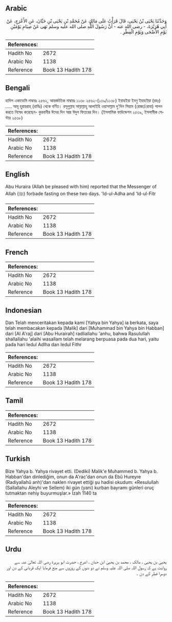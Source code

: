 ## Arabic

<div dir="rtl" lang="ar" style={{fontSize:'larger',backgroundColor:'#f8f9fa',padding:20}}>وَحَدَّثَنَا يَحْيَى بْنُ يَحْيَى، قَالَ قَرَأْتُ عَلَى مَالِكٍ عَنْ مُحَمَّدِ بْنِ يَحْيَى بْنِ حَبَّانَ، عَنِ الأَعْرَجِ، عَنْ أَبِي هُرَيْرَةَ، - رضى الله عنه - أَنَّ رَسُولَ اللَّهِ صلى الله عليه وسلم نَهَى عَنْ صِيَامِ يَوْمَيْنِ يَوْمِ الأَضْحَى وَيَوْمِ الْفِطْرِ ‏.‏</div><div style={{backgroundColor:'#f8f9fa',padding:20, marginBottom: 10}}><table>
        <thead>
          <tr>
            <th>References:</th>
            <th></th>
          </tr>
        </thead>
        <tbody><tr><td>Hadith No</td><td>2672</td></tr><tr><td>Arabic No</td><td>1138</td></tr><tr><td>Reference</td><td>Book 13 Hadith 178</td></tr></tbody></table></div>

## Bengali

<div dir="ltr" lang="bn" style={{fontSize:'larger',backgroundColor:'#f8f9fa',padding:20}}>হাদিস একাডেমি নাম্বারঃ ২৫৬২, আন্তর্জাতিক নাম্বারঃ ১১৩৮ ২৫৬২-(১৩৯/১১৩৮) ইয়াহইয়া ইবনু ইয়াহইয়া (রহঃ) ..... আবূ হুরায়রাহ্ (রাযিঃ) থেকে বর্ণিত। রসূলুল্লাহ সাল্লাল্লাহু আলাইহি ওয়াসাল্লাম দু'দিন সিয়াম (রোজা/রোযা) পালন করতে নিষেধ করেছেন- কুরবানীর ঈদের দিন আর ঈদুল ফিতরের দিন। (ইসলামিক ফাউন্ডেশন ২৫৩৯, ইসলামীক সেন্টার ২৫৩৮)</div><div style={{backgroundColor:'#f8f9fa',padding:20, marginBottom: 10}}><table>
        <thead>
          <tr>
            <th>References:</th>
            <th></th>
          </tr>
        </thead>
        <tbody><tr><td>Hadith No</td><td>2672</td></tr><tr><td>Arabic No</td><td>1138</td></tr><tr><td>Reference</td><td>Book 13 Hadith 178</td></tr></tbody></table></div>

## English

<div dir="ltr" lang="en" style={{fontSize:'larger',backgroundColor:'#f8f9fa',padding:20}}>Abu Huraira (Allah be pleased with him) reported that the Messenger of Allah (ﷺ) forbade fasting on these two days. 'Id-ul-Adha and 'Id-ul-Fitr</div><div style={{backgroundColor:'#f8f9fa',padding:20, marginBottom: 10}}><table>
        <thead>
          <tr>
            <th>References:</th>
            <th></th>
          </tr>
        </thead>
        <tbody><tr><td>Hadith No</td><td>2672</td></tr><tr><td>Arabic No</td><td>1138</td></tr><tr><td>Reference</td><td>Book 13 Hadith 178</td></tr></tbody></table></div>

## French

<div dir="ltr" lang="fr" style={{fontSize:'larger',backgroundColor:'#f8f9fa',padding:20}}></div><div style={{backgroundColor:'#f8f9fa',padding:20, marginBottom: 10}}><table>
        <thead>
          <tr>
            <th>References:</th>
            <th></th>
          </tr>
        </thead>
        <tbody><tr><td>Hadith No</td><td>2672</td></tr><tr><td>Arabic No</td><td>1138</td></tr><tr><td>Reference</td><td>Book 13 Hadith 178</td></tr></tbody></table></div>

## Indonesian

<div dir="ltr" lang="id" style={{fontSize:'larger',backgroundColor:'#f8f9fa',padding:20}}>Dan Telah menceritakan kepada kami [Yahya bin Yahya] ia berkata, saya telah membacakan kepada [Malik] dari [Muhammad bin Yahya bin Habban] dari [Al A'raj] dari [Abu Hurairah] radliallahu 'anhu, bahwa Rasulullah shallallahu 'alaihi wasallam telah melarang berpuasa pada dua hari, yaitu pada hari Iedul Adlha dan Iedul Fithr</div><div style={{backgroundColor:'#f8f9fa',padding:20, marginBottom: 10}}><table>
        <thead>
          <tr>
            <th>References:</th>
            <th></th>
          </tr>
        </thead>
        <tbody><tr><td>Hadith No</td><td>2672</td></tr><tr><td>Arabic No</td><td>1138</td></tr><tr><td>Reference</td><td>Book 13 Hadith 178</td></tr></tbody></table></div>

## Tamil

<div dir="ltr" lang="ta" style={{fontSize:'larger',backgroundColor:'#f8f9fa',padding:20}}></div><div style={{backgroundColor:'#f8f9fa',padding:20, marginBottom: 10}}><table>
        <thead>
          <tr>
            <th>References:</th>
            <th></th>
          </tr>
        </thead>
        <tbody><tr><td>Hadith No</td><td>2672</td></tr><tr><td>Arabic No</td><td>1138</td></tr><tr><td>Reference</td><td>Book 13 Hadith 178</td></tr></tbody></table></div>

## Turkish

<div dir="ltr" lang="tr" style={{fontSize:'larger',backgroundColor:'#f8f9fa',padding:20}}>Bize Yahya b. Yahya rivayet etti. (Dediki) Malik'e Muhammed b. Yahya b. Habban'dan dinlediğim, onun da A'rac'dan onun da Ebû Hureyre (Radiyallahû anh)'dan naklen rivayet ettiği şu hadisi okudum: «Resulullah (Sallallahu Aleyhi ve Sellem) iki gün (yani) kurban bayramı günleri oruç tutmaktan nehiy buyurmuşlar.» İzah 1140 ta</div><div style={{backgroundColor:'#f8f9fa',padding:20, marginBottom: 10}}><table>
        <thead>
          <tr>
            <th>References:</th>
            <th></th>
          </tr>
        </thead>
        <tbody><tr><td>Hadith No</td><td>2672</td></tr><tr><td>Arabic No</td><td>1138</td></tr><tr><td>Reference</td><td>Book 13 Hadith 178</td></tr></tbody></table></div>

## Urdu

<div dir="rtl" lang="ur" style={{fontSize:'larger',backgroundColor:'#f8f9fa',padding:20}}>یحییٰ بن یحییٰ ، مالک ، محمد بن یحییٰ ابن حبان ، اعرج ، حضرت ابو ہریرۃ رضی اللہ تعالیٰ عنہ سے روایت ہے کہ رسول اللہ صلی اللہ علیہ وسلم نے دو دنوں کے روزوں سے منع فرمایا ایک قربانی کے دن اور دوسرا فطر کے دن ۔</div><div style={{backgroundColor:'#f8f9fa',padding:20, marginBottom: 10}}><table>
        <thead>
          <tr>
            <th>References:</th>
            <th></th>
          </tr>
        </thead>
        <tbody><tr><td>Hadith No</td><td>2672</td></tr><tr><td>Arabic No</td><td>1138</td></tr><tr><td>Reference</td><td>Book 13 Hadith 178</td></tr></tbody></table></div>